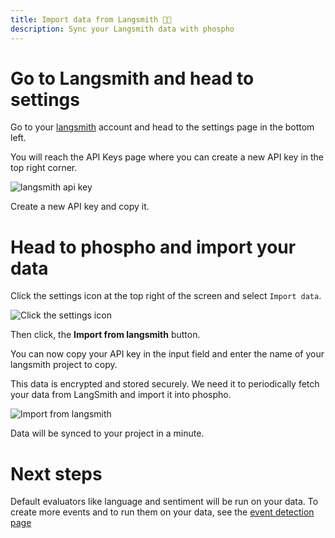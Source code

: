 ```yaml
---
title: Import data from Langsmith 🦜🔗
description: Sync your Langsmith data with phospho
---
```


# Go to Langsmith and head to settings

Go to your [langsmith](https://cloud.langsmith.com/) account and head to the settings page in the bottom left.

You will reach the API Keys page where you can create a new API key in the top right corner.

![langsmith api key](../images/import/api_key_langsmith.png)

Create a new API key and copy it.

# Head to phospho and import your data

Click the settings icon at the top right of the screen and select `Import data`.

![Click the settings icon](../images/import/import_data.png)

Then click, the **Import from langsmith** button.

You can now copy your API key in the input field and enter the name of your langsmith project to copy.

<Note>
This data is encrypted and stored securely. We need it to periodically fetch your data from LangSmith and import it into phospho.
</Note>

![Import from langsmith](../images/import/start_sending_data.png)

Data will be synced to your project in a minute. 

# Next steps

Default evaluators like language and sentiment will be run on your data. To create more events and to run them on your data, see the [event detection page](/guides/events)
